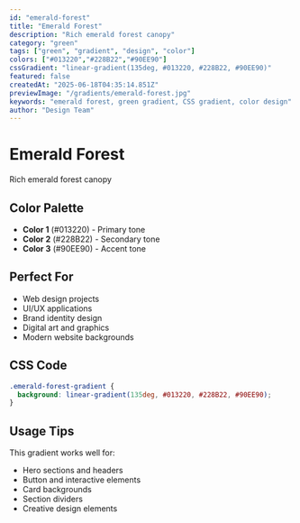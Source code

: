 ```yaml
---
id: "emerald-forest"
title: "Emerald Forest"
description: "Rich emerald forest canopy"
category: "green"
tags: ["green", "gradient", "design", "color"]
colors: ["#013220","#228B22","#90EE90"]
cssGradient: "linear-gradient(135deg, #013220, #228B22, #90EE90)"
featured: false
createdAt: "2025-06-18T04:35:14.851Z"
previewImage: "/gradients/emerald-forest.jpg"
keywords: "emerald forest, green gradient, CSS gradient, color design"
author: "Design Team"
---
```


# Emerald Forest

Rich emerald forest canopy

## Color Palette

- **Color 1** (#013220) - Primary tone
- **Color 2** (#228B22) - Secondary tone
- **Color 3** (#90EE90) - Accent tone

## Perfect For

- Web design projects
- UI/UX applications
- Brand identity design
- Digital art and graphics
- Modern website backgrounds

## CSS Code

```css
.emerald-forest-gradient {
  background: linear-gradient(135deg, #013220, #228B22, #90EE90);
}
```

## Usage Tips

This gradient works well for:
- Hero sections and headers
- Button and interactive elements
- Card backgrounds
- Section dividers
- Creative design elements
